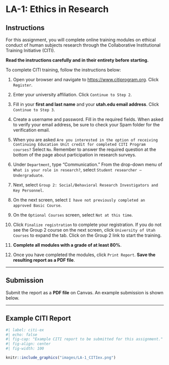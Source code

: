 # LA-1: Ethics in Research

## Instructions

For this assignment, you will complete online training modules on ethical conduct of human subjects research through the Collaborative Institutional Training Initiative (CITI).

**Read the instructions carefully and in their entirety before starting.**

To complete CITI training, follow the instructions below:

1.  Open your browser and navigate to [https://www.citiprogram.org](https://www.citiprogram.org/). Click `Register`.

2.  Enter your university affiliation. Click `Continue to Step 2`.

3.  Fill in your **first and last name** and your **utah.edu email address**. Click `Continue to Step 3`.

4.  Create a username and password. Fill in the required fields. When asked to verify your email address, be sure to check your Spam folder for the verification email.

5.  When you are asked `Are you interested in the option of receiving Continuing Education Unit credit for completed CITI Program courses?` Select `No`. Remember to answer the required question at the bottom of the page about participation in research surveys.

6.  Under `Department`, type "Communication." From the drop-down menu of `What is your role in research?`, select `Student researcher – Undergraduate`.

7.  Next, select `Group 2: Social/Behavioral Research Investigators and Key Personnel`.

8.  On the next screen, select `I have not previously completed an approved Basic Course`.

9.  On the `Optional Courses` screen, select `Not at this time`.

10. Click `Finalize registration` to complete your registration. If you do not see the Group 2 course on the next screen, click `University of Utah Courses` to expand the tab. Click on the Group 2 link to start the training.

11. **Complete all modules with a grade of at least 80%**.

12. Once you have completed the modules, click `Print Report`. **Save the resulting report as a PDF file**.

------------------------------------------------------------------------

## Submission

Submit the report as a **PDF file** on Canvas. An example submission is shown below.

------------------------------------------------------------------------

## Example CITI Report

```r
#| label: citi-ex
#| echo: false
#| fig-cap: "Example CITI report to be submitted for this assignment."
#| fig-align: center
#| fig-width: 100

knitr::include_graphics("images/LA-1_CITIex.png")

```

<!--Lab Lesson Plan

# 1) Take attendance

# 2) Discuss course details

## Lecture
Quizzes
- Reminder: Quizzes open on Tuesdays and close on Sundays. You have 20 min to complete quizzes.
- Do not wait until the weekend to complete the quiz. For example, if they have technical issues, neither we nor CTLE can help them on Friday evenings or Saturdays.


## Lab
Assignments
- There will be 9 lab assignments.
- You will have two weeks to complete each assignment.

Presentations
- These are group presentations--you have been assigned to teams on Canvas.
- Each team is responsible for walking your peers through the skills necessary for each lab assignment (starting from LA-3 through LA-9).
- We will sign up for these today.

# 3) Lab presentation sign-up
Team activities for today:
- Find your group.
- Introduce yourselves.
- Decide how you will communicate with your group.
- Decide on a week to present (first come, first serve).
- Open the floor to questions from students.

# 4) Discuss research ethics
- Discussion, no slides.
- Most egregious breaches of research ethics have been turned in to movies.
	- *The Stanford Prison Experiment* (2015)
	- *The Immortal Life of Henrietta Lacks* (2017)
	- *Experimenter* (2015)
- Belmont report-sets out the standards for ethical research.
	1) **Respect for persons**
		- Has to do with autonomous choice, informed consent.
		- Participants must be aware of what is being asked of them.
	2) **Beneficience**
		- Maximize benefits and minimize risks
		- Better society
	3) **Justice**
		- Risks and benefits fairly distributed.
		- Cannot coerce into participating.
		- e.g., prisoners, children

# 5) Introduce LA-1
- Introduce LA-1.
- Materials are on Canvas.
- Please ask questions.
- Remember all assignments are to be completed individually.
- Students who have completed CITI training in a previous semester or different course should take the Refresher Course.
- Let students work on LA-1 for the remainder of class.

-->